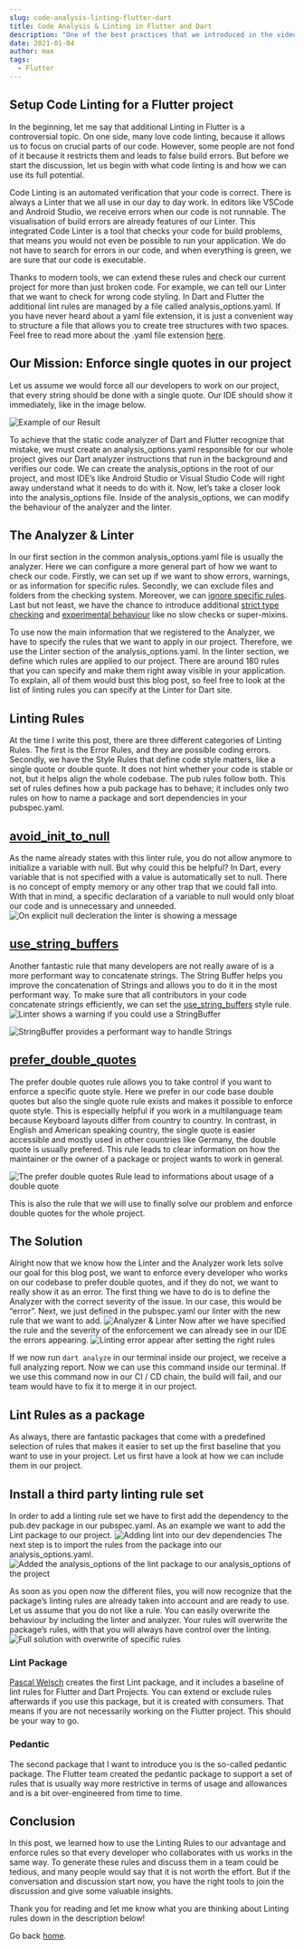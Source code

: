 ```yaml
---
slug: code-analysis-linting-flutter-dart
title: Code Analysis & Linting in Flutter and Dart
description: "One of the best practices that we introduced in the video best practices for Flutter is Flutter Code Analysis and Linting. I would like to start a small series of different Blog posts where we talk about each of these Best Practices and today we start with the very first one: Code Analysis and Linting."
date: 2021-01-04
author: max
tags:
  - Flutter
---
```


## Setup Code Linting for a Flutter project
In the beginning, let me say that additional Linting in Flutter is a controversial topic. On one side, many love code
linting, because it allows us to focus on crucial parts of our code. However, some people are not fond of it because it restricts
them and leads to false build errors. But before we start the discussion, let us begin with what code linting is and how
we can use its full potential.

Code Linting is an automated verification that your code is correct.
There is always a Linter that we all use in our day to day work.
In editors like VSCode and Android Studio, we receive errors when our code is not runnable.
The visualisation of build errors are already features of our Linter.
This integrated Code Linter is a tool that checks your code for build problems, that means you would not even be
possible to run your application. We do not have to search for errors in our code,
and when everything is green, we are sure that our code is executable.

Thanks to modern tools, we can extend these rules and check our current project for more than just broken code.
For example, we can tell our Linter that we want to check for wrong code styling. In Dart and Flutter the additional
lint rules are managed by a file called analysis_options.yaml. If you have never heard about a yaml file extension,
it is just a convenient way to structure a file that allows you to create tree structures with two spaces. Feel free
to read more about the .yaml file extension [here](https://yaml.org/).

## Our Mission: Enforce single quotes in our project
Let us assume we would force all our developers to work on our project,
that every string should be done with a single quote. Our IDE should show it immediately, like in the image below.

![Example of our Result](./single_quote.png)

To achieve that the static code analyzer of Dart and Flutter recognize that mistake,
we must create an analysis_options.yaml responsible for our whole project gives our
Dart analyzer instructions that run in the background and verifies our code.
We can create the analysis_options in the root of our project, and most IDE’s like Android Studio
or Visual Studio Code will right away understand what it needs to do with it.
Now, let’s take a closer look into the analysis_options file.
Inside of the analysis_options, we can modify the behaviour of the analyzer and the linter.

## The Analyzer & Linter
In our first section in the common analysis_options.yaml file is usually the analyzer.
Here we can configure a more general part of how we want to check our code.
Firstly, we can set up if we want to show errors, warnings, or as information for specific rules.
Secondly, we can exclude files and folders from the checking system.
Moreover, we can
[ignore specific rules](https://dart.dev/guides/language/analysis-options#ignoring-rules).
Last but not least, we have the chance to introduce additional
[strict type checking](https://dart.dev/guides/language/analysis-options#enabling-additional-type-checks)
and
[experimental behaviour](https://dart.dev/tools/experiment-flags#using-experiment-flags-with-the-dart-analyzer-command-line-and-ide)
like no slow checks or super-mixins.

To use now the main information that we registered to the Analyzer, we have to specify the rules that we want to apply
in our project. Therefore, we use the Linter section of the analysis_options.yaml.
In the linter section, we define which rules are applied to our project.
There are around 180 rules that you can specify and make them right away visible in your application.
To explain, all of them would bust this blog post, so feel free to look at the list of linting rules you can specify
at the Linter for Dart site.

## Linting Rules
At the time I write this post, there are three different categories of Linting Rules. The first is the Error Rules, and they are possible coding errors. Secondly, we have the Style Rules that define code style matters, like a single quote or double quote. It does not hint whether your code is stable or not, but it helps align the whole codebase. The pub rules follow both. This set of rules defines how a pub package has to behave; it includes only two rules on how to name a package and sort dependencies in your pubspec.yaml.

## [avoid_init_to_null](https://dart-lang.github.io/linter/lints/avoid_init_to_null.html)
As the name already states with this linter rule, you do not allow anymore to initialize a variable with null. But why could this be helpful? In Dart, every variable that is not specified with a value is automatically set to null. There is no concept of empty memory or any other trap that we could fall into. With that in mind, a specific declaration of a variable to null would only bloat our code and is unnecessary and unneeded.
![On explicit null decleration the linter is showing a message](./on_explicit.png)

## [use_string_buffers](https://dart-lang.github.io/linter/lints/use_string_buffers.html)
Another fantastic rule that many developers are not really aware of is a more performant way to concatenate strings. The String Buffer helps you improve the concatenation of Strings and allows you to do it in the most performant way. To make sure that all contributors in your code concatenate strings efficiently, we can set the [use_string_buffers](https://dart-lang.github.io/linter/lints/use_string_buffers.html) style rule.
![Linter shows a warning if you could use a StringBuffer](./linter_shows_warning_string_buffer.png)

![StringBuffer provides a performant way to handle Strings](./stringbuffer_provide_performant_way.png)

## [prefer_double_quotes](https://dart-lang.github.io/linter/lints/prefer_double_quotes.html)
The prefer double quotes rule allows you to take control if you want to enforce a specific quote style. Here we prefer in our code base double quotes but also the single quote rule exists and makes it possible to enforce quote style. This is especially helpful if you work in a multilanguage team because Keyboard layouts differ from country to country. In contrast, in English and American speaking country, the single quote is easier accessible and mostly used in other countries like Germany, the double quote is usually prefered. This rule leads to clear information on how the maintainer or the owner of a package or project wants to work in general.

![The prefer double quotes Rule lead to informations about usage of a double quote](./prefer_double_quotes.png)

This is also the rule that we will use to finally solve our problem and enforce double quotes for the whole project.

## The Solution
Alright now that we know how the Linter and the Analyzer work lets solve our goal for this blog post, we want to enforce every developer who works on our codebase to prefer double quotes, and if they do not, we want to really show it as an error. The first thing we have to do is to define the Analyzer with the correct severity of the issue. In our case, this would be “error”. Next, we just defined in the pubspec.yaml our linter with the new rule that we want to add.
![Analyzer & Linter](./analysis_options.png)
Now after we have specified the rule and the severity of the enforcement we can already see in our IDE the errors appearing.
![Linting error appear after setting the right rules](./linting_error.png)

If we now run `dart analyze` in our terminal inside our project, we receive a full analyzing report. Now we can use this command inside our terminal. If we use this command now in our CI / CD chain, the build will fail, and our team would have to fix it to merge it in our project.

## Lint Rules as a package
As always, there are fantastic packages that come with a predefined selection of rules that makes it easier to set up the first baseline that you want to use in your project. Let us first have a look at how we can include them in our project.

## Install a third party linting rule set
In order to add a linting rule set we have to first add the dependency to the pub.dev package in our pubspec.yaml. As an example we want to add the Lint package to our project.
![Adding lint into our dev dependencies](./dev_dependencies.png)
The next step is to import the rules from the package into our analysis_options.yaml.
![Added the analysis_options of the lint package to our analysis_options of the project](./anlysis_options_dep.png)

As soon as you open now the different files, you will now recognize that the package’s linting rules are already taken into account and are ready to use. Let us assume that you do not like a rule. You can easily overwrite the behaviour by including the linter and analyzer. Your rules will overwrite the package’s rules, with that you will always have control over the linting.
![Full solution with overwrite of specific rules](./solution.png)

### Lint Package
[Pascal Welsch](https://pascalwelsch.com/) creates the first Lint package, and it includes a baseline of lint rules for Flutter and Dart Projects. You can extend or exclude rules afterwards if you use this package, but it is created with consumers. That means if you are not necessarily working on the Flutter project. This should be your way to go.

### Pedantic
The second package that I want to introduce you is the so-called pedantic package. The Flutter team created the pedantic package to support a set of rules that is usually way more restrictive in terms of usage and allowances and is a bit over-engineered from time to time.

## Conclusion
In this post, we learned how to use the Linting Rules to our advantage and enforce rules so that every developer who collaborates with us works in the same way. To generate these rules and discuss them in a team could be tedious, and many people would say that it is not worth the effort. But if the conversation and discussion start now, you have the right tools to join the discussion and give some valuable insights.

Thank you for reading and let me know what you are thinking about Linting rules down in the description below!

Go back [home](/).
